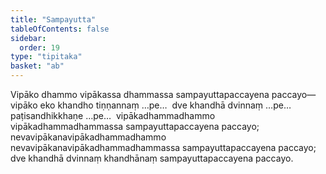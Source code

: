 ```yaml
---
title: "Sampayutta"
tableOfContents: false
sidebar:
  order: 19
type: "tipitaka"
basket: "ab"
---
```



<DynamicBreadcrumb />

<Division number="114">

<Paragraph number="2381">
Vipāko dhammo vipākassa dhammassa sampayuttapaccayena paccayo—  vipāko eko khandho tiṇṇannaṃ …pe…  dve khandhā dvinnaṃ …pe…  paṭisandhikkhaṇe …pe…  vipākadhammadhammo vipākadhammadhammassa sampayuttapaccayena paccayo; nevavipākanavipākadhammadhammo nevavipākanavipākadhammadhammassa sampayuttapaccayena paccayo; dve khandhā dvinnaṃ khandhānaṃ sampayuttapaccayena paccayo.
</Paragraph>
</Division>